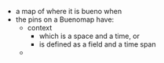 - a map of where it is bueno when
- the pins on a Buenomap have:
    - context
        - which is a space and a time, or
        - is defined as a field and a time span
    - 
